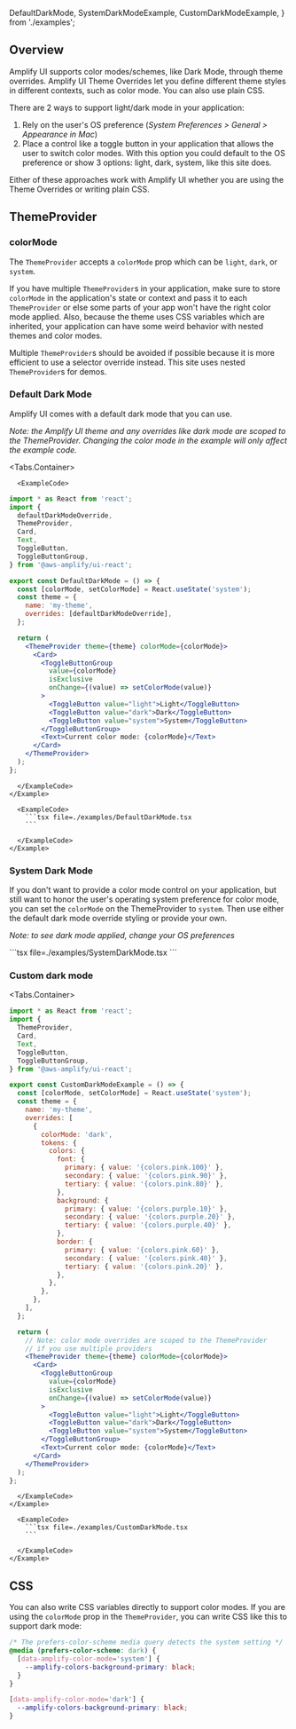 
  DefaultDarkMode,
  SystemDarkModeExample,
  CustomDarkModeExample,
} from './examples';

## Overview

Amplify UI supports color modes/schemes, like Dark Mode, through theme overrides. Amplify UI Theme Overrides let you define different theme styles in different contexts, such as color mode. You can also use plain CSS.

There are 2 ways to support light/dark mode in your application:

1. Rely on the user's OS preference (_System Preferences > General > Appearance in Mac_)
2. Place a control like a toggle button in your application that allows the user to switch color modes. With this option you could default to the OS preference or show 3 options: light, dark, system, like this site does.

Either of these approaches work with Amplify UI whether you are using the Theme Overrides or writing plain CSS.

## ThemeProvider

### colorMode

The `ThemeProvider` accepts a `colorMode` prop which can be `light`, `dark`, or `system`.

<Alert role="none" variation="warning">

If you have multiple `ThemeProvider`s in your application, make sure to store `colorMode` in the application's state or context and pass it to each `ThemeProvider` or else some parts of your app won't have the right color mode applied. Also, because the theme uses CSS variables which are inherited, your application can have some weird behavior with nested themes and color modes.

Multiple `ThemeProvider`s should be avoided if possible because it is more efficient to use a selector override instead. This site uses nested `ThemeProvider`s for demos.

</Alert>

### Default Dark Mode

Amplify UI comes with a default dark mode that you can use.

_Note: the Amplify UI theme and any overrides like dark mode are scoped to the ThemeProvider. Changing the color mode in the example will only affect the example code._

<Tabs.Container>
  <TabItem title="JavaScript">
    <Example>
      <DefaultDarkMode />

      <ExampleCode>
```jsx
import * as React from 'react';
import {
  defaultDarkModeOverride,
  ThemeProvider,
  Card,
  Text,
  ToggleButton,
  ToggleButtonGroup,
} from '@aws-amplify/ui-react';

export const DefaultDarkMode = () => {
  const [colorMode, setColorMode] = React.useState('system');
  const theme = {
    name: 'my-theme',
    overrides: [defaultDarkModeOverride],
  };

  return (
    <ThemeProvider theme={theme} colorMode={colorMode}>
      <Card>
        <ToggleButtonGroup
          value={colorMode}
          isExclusive
          onChange={(value) => setColorMode(value)}
        >
          <ToggleButton value="light">Light</ToggleButton>
          <ToggleButton value="dark">Dark</ToggleButton>
          <ToggleButton value="system">System</ToggleButton>
        </ToggleButtonGroup>
        <Text>Current color mode: {colorMode}</Text>
      </Card>
    </ThemeProvider>
  );
};
```
        
      </ExampleCode>
    </Example>
  </TabItem>
  <TabItem title="TypeScript">
    <Example>
      <DefaultDarkMode />

      <ExampleCode>
        ```tsx file=./examples/DefaultDarkMode.tsx
        ```
        
      </ExampleCode>
    </Example>
  </TabItem>
</Tabs.Container>

### System Dark Mode

If you don't want to provide a color mode control on your application, but still want to honor the user's operating system preference for color mode, you can set the `colorMode` on the ThemeProvider to `system`. Then use either the default dark mode override styling or provide your own.

_Note: to see dark mode applied, change your OS preferences_

<Example>
  <SystemDarkModeExample />

  <ExampleCode>
    ```tsx file=./examples/SystemDarkMode.tsx
    ```
    
</ExampleCode>
</Example>

### Custom dark mode

<Tabs.Container>
  <TabItem title="JavaScript">
    <Example>
      <CustomDarkModeExample />
      <ExampleCode>
```jsx
import * as React from 'react';
import {
  ThemeProvider,
  Card,
  Text,
  ToggleButton,
  ToggleButtonGroup,
} from '@aws-amplify/ui-react';

export const CustomDarkModeExample = () => {
  const [colorMode, setColorMode] = React.useState('system');
  const theme = {
    name: 'my-theme',
    overrides: [
      {
        colorMode: 'dark',
        tokens: {
          colors: {
            font: {
              primary: { value: '{colors.pink.100}' },
              secondary: { value: '{colors.pink.90}' },
              tertiary: { value: '{colors.pink.80}' },
            },
            background: {
              primary: { value: '{colors.purple.10}' },
              secondary: { value: '{colors.purple.20}' },
              tertiary: { value: '{colors.purple.40}' },
            },
            border: {
              primary: { value: '{colors.pink.60}' },
              secondary: { value: '{colors.pink.40}' },
              tertiary: { value: '{colors.pink.20}' },
            },
          },
        },
      },
    ],
  };

  return (
    // Note: color mode overrides are scoped to the ThemeProvider
    // if you use multiple providers
    <ThemeProvider theme={theme} colorMode={colorMode}>
      <Card>
        <ToggleButtonGroup
          value={colorMode}
          isExclusive
          onChange={(value) => setColorMode(value)}
        >
          <ToggleButton value="light">Light</ToggleButton>
          <ToggleButton value="dark">Dark</ToggleButton>
          <ToggleButton value="system">System</ToggleButton>
        </ToggleButtonGroup>
        <Text>Current color mode: {colorMode}</Text>
      </Card>
    </ThemeProvider>
  );
};
```
      </ExampleCode>
    </Example>
  </TabItem>
  <TabItem title="TypeScript">
    <Example>
      <CustomDarkModeExample />

      <ExampleCode>
        ```tsx file=./examples/CustomDarkMode.tsx
        ```
        
      </ExampleCode>
    </Example>
  </TabItem>
</Tabs.Container>


## CSS

You can also write CSS variables directly to support color modes. If you are using the `colorMode` prop in the `ThemeProvider`, you can write CSS like this to support dark mode:

```css
/* The prefers-color-scheme media query detects the system setting */
@media (prefers-color-scheme: dark) {
  [data-amplify-color-mode='system'] {
    --amplify-colors-background-primary: black;
  }
}

[data-amplify-color-mode='dark'] {
  --amplify-colors-background-primary: black;
}
```
